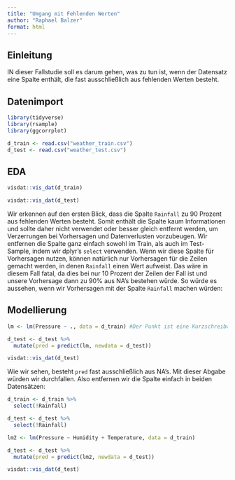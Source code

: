 ```yaml
---
title: "Umgang mit Fehlenden Werten"
author: "Raphael Balzer"
format: html
---
```


## Einleitung

IN dieser Fallstudie soll es darum gehen, was zu tun ist, wenn der Datensatz eine Spalte enthält, die fast ausschließlich aus fehlenden Werten besteht.

## Datenimport

```r
library(tidyverse)
library(rsample)
library(ggcorrplot)
```

```r
d_train <- read.csv("weather_train.csv")
d_test <- read.csv("weather_test.csv")
```

## EDA

```r
visdat::vis_dat(d_train)
```

```r
visdat::vis_dat(d_test)
```

Wir erkennen auf den ersten Blick, dass die Spalte ``Rainfall`` zu 90 Prozent aus fehlenden Werten besteht. Somit enthält die Spalte kaum Informationen und sollte daher nicht verwendet oder besser gleich entfernt werden, um Verzerrungen bei Vorhersagen und Datenverlusten vorzubeugen. Wir entfernen die Spalte ganz einfach sowohl im Train, als auch im Test-Sample, indem wir dplyr's ``select`` verwenden. Wenn wir diese Spalte für Vorhersagen nutzen, können natürlich nur Vorhersagen für die Zeilen gemacht werden, in denen ``Rainfall`` einen Wert aufweist. Das wäre in diesem Fall fatal, da dies bei nur 10 Prozent der Zeilen der Fall ist und unsere Vorhersage dann zu 90% aus NA's bestehen würde. So würde es aussehen, wenn wir Vorhersagen mit der Spalte ``Rainfall`` machen würden:

## Modellierung

```r
lm <- lm(Pressure ~ ., data = d_train) #Der Punkt ist eine Kurzschreibweise für alle verfügbaren Variablen
```

```r
d_test <- d_test %>% 
  mutate(pred = predict(lm, newdata = d_test))

visdat::vis_dat(d_test)
```

Wie wir sehen, besteht ``pred`` fast ausschließlich aus NA's. Mit dieser Abgabe würden wir durchfallen. Also entfernen wir die Spalte einfach in beiden Datensätzen:

```r
d_train <- d_train %>% 
  select(!Rainfall)

d_test <- d_test %>% 
  select(!Rainfall)
```

```r
lm2 <- lm(Pressure ~ Humidity + Temperature, data = d_train)
```

```r
d_test <- d_test %>% 
  mutate(pred = predict(lm2, newdata = d_test))

visdat::vis_dat(d_test)
```